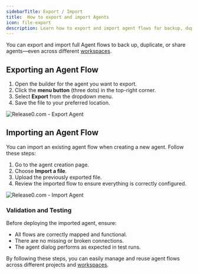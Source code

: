 ```yaml
---
sidebarTitle: Export / Import
title:  How to export and import Agents
icon: file-export
description: Learn how to export and import agent flows for backup, duplication, or sharing across workspaces in Release0. This guide covers the steps to export an agent flow and import it into a new or existing agent, ensuring seamless transfer of configurations and logic.
---
```


You can export and import full Agent flows to back up, duplicate, or share agents—even across different [workspaces](/workspace/general).

## Exporting an Agent Flow

1. Open the builder for the agent you want to export.
2. Click the **menu button** (three dots) in the top-right corner.
3. Select **Export** from the dropdown menu.
4. Save the file to your preferred location.

<Frame style={{ maxWidth: '600px' }}>
  <img src="/images/workspace/agent-export.png" alt="Release0.com - Export Agent" /> 
</Frame>


## Importing an Agent Flow

You can import an existing agent flow when creating a new agent. Follow these steps:

1. Go to the agent creation page.
2. Choose **Import a file**.
3. Upload the previously exported file.
4. Review the imported flow to ensure everything is correctly configured.

<Frame style={{ maxWidth: '400px' }}>
  <img src="/images/workspace/agent-import.png" alt="Release0.com - Import Agent" />
</Frame>


### Validation and Testing

Before deploying the imported agent, ensure:

- All flows are correctly mapped and functional.
- There are no missing or broken connections.
- The agent dialog performs as expected in test runs.

By following these steps, you can easily manage and reuse agent flows across different projects and [workspaces](/workspace/general).

